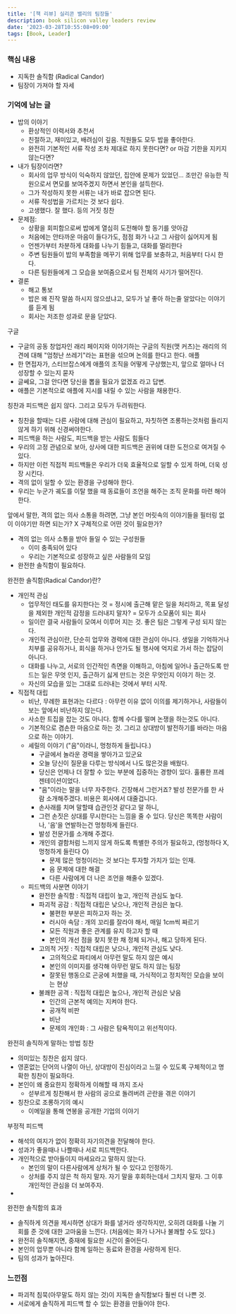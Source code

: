 ```yaml
---
title: '[책 리뷰] 실리콘 밸리의 팀장들'
description: book silicon valley leaders review
date: '2023-03-28T10:55:08+09:00'
tags: [Book, Leader]
---
```


### 핵심 내용
- 지독한 솔직함 (Radical Candor)
- 팀장이 가져야 할 자세

### 기억에 남는 글
- 밥의 이야기
    - 환상적인 이력서와 추천서
    - 친절하고, 재미있고, 배려심이 깊음. 직원들도 모두 밥을 좋아한다.
    - 완전히 기본적인 서류 작성 조차 제대로 하지 못한다면? or 마감 기한을 지키지 않는다면?
- 내가 팀장이라면?
    - 회사의 업무 방식이 익숙하지 않았던, 집안에 문제가 있었던... 조만간 유능한 직원으로서 면모를 보여주겠지 하면서 본인을 설득한다.
    - 그가 작성하지 못한 서류는 내가 바로 잡으면 된다.
    - 서류 작성법을 가르치는 것 보다 쉽다.
    - 고생했다. 잘 했다. 등의 거짓 칭찬
- 문제점:
    - 상황을 회피함으로써 밥에게 열심히 도전해야 할 동기를 앗아감
    - 처음에는 안타까운 마음이 들다가도, 점점 화가 나고 그 사람이 싫어지게 됨
    - 언젠가부터 차분하게 대화를 나누기 힘들고, 대화를 멀리한다
    - 주변 팀원들이 밥의 부족함을 메꾸기 위해 업무를 보충하고, 처음부터 다시 한다.
    - 다른 팀원들에게 그 모습을 보여줌으로서 팀 전체의 사기가 떨어진다.
- 결론
    - 해고 통보
    - 밥은 왜 진작 말씀 하시지 않으셨냐고, 모두가 날 좋아 하는줄 알았다는 이야기를 듣게 됨
    - 회사는 저조한 성과로 문을 닫았다.

구글
- 구글의 공동 창업자인 래리 페이지와 이야기하는 구글의 직원(맷 커츠)는 래리의 의견에 대해 "엄청난 쓰레기"라는 표현을 섞으며 논의를 한다고 한다.
애플
- 한 면접자가, 스티브잡스에게 애플의 조직을 어떻게 구상했는지, 앞으로 얼마나 더 성장할 수 있는지 묻자
- 글쎄요, 그걸 안다면 당신을 뽑을 필요가 없겠죠 라고 답변.
- 애플은 기본적으로 애플에 지시를 내릴 수 있는 사람을 채용한다.

칭찬과 피드백은 쉽지 않다. 그리고 모두가 두려워한다.
- 칭찬을 할때는 다른 사람에 대해 관심이 필요하고, 자칫하면 조롱하는것처럼 들리지 않게 하기 위해 신경써야한다.
- 피드백을 하는 사람도, 피드백을 받는 사람도 힘들다
- 우리의 고정 관념으로 보아, 상사에 대한 피드백은 권위에 대한 도전으로 여겨질 수 있다.
- 하지만 이런 직접적 피드백들은 우리가 더욱 효율적으로 일할 수 있게 하며, 더욱 성장 시킨다.
- 격의 없이 일할 수 있는 환경을 구성해야 한다.
- 우리는 누군가 궤도를 이탈 했을 때 동료들이 조언을 해주는 조직 문화를 마련 해야 한다.

앞에서 말한, 격의 없는 의사 소통을 하려면,
그냥 본인 머릿속의 이야기들을 필터링 없이 이야기만 하면 되는가? X
구체적으로 어떤 것이 필요한가?
- 격의 없는 의사 소통을 받아 들일 수 있는 구성원들
    - 이미 충족되어 있다
    - 우리는 기본적으로 성장하고 싶은 사람들의 모임
- 완전한 솔직함이 필요하다.

완전한 솔직함(Radical Candor)란?
- 개인적 관심
    - 업무적인 태도를 유지한다는 것 = 정시에 출근해 맡은 일을 처리하고, 목표 달성을 제외한 개인적 감정을 드러내지 말자? = 모두가 소모품이 되는 회사
    - 일이란 결국 사람들이 모여서 이루어 지는 것. 좋은 팀은 그렇게 구성 되지 않는다.
    - 개인적 관심이란, 단순히 업무와 경력에 대한 관심이 아니다. 생일을 기억하거나 치부를 공유하거나, 회식을 하거나 안가도 될 행사에 억지로 가서 하는 잡담이 아니다.
    - 대화를 나누고, 서로의 인간적인 측면을 이해하고, 아침에 일어나 출근하도록 만드는 일은 무엇 인지, 출근하기 싫게 만드는 것은 무엇인지 이야기 하는 것.
    - 자신의 모습을 있는 그대로 드러내는 것에서 부터 시작.
- 직접적 대립
    - 비난, 무례한 표현과는 다르다 : 아무런 이유 없이 이의를 제기하거나, 사람들이 보는 앞에서 비난하지 않는다.
    - 사소한 트집을 잡는 것도 아니다. 함께 수다를 떨며 논쟁을 하는것도 아니다.
    - 기본적으로 겸손한 마음으로 하는 것. 그리고 상대방이 발전하기를 바라는 마음으로 하는 이야기.
    - 셰릴의 이야기 ("음"이라니, 멍청하게 들립니다.)
        - 구글에서 놀라운 경력을 쌓아가고 있군요
        - 오늘 당신이 질문을 다루는 방식에서 나도 많은것을 배웠다.
        - 당신은 언제나 더 잘할 수 있는 부분에 집중하는 경향이 있다. 훌륭한 프레젠테이션이었다.
        - "음"이라는 말을 너무 자주한다. 긴장해서 그런거죠? 발성 전문가를 한 사람 소개해주겠다. 비용은 회사에서 대줄겁니다.
        - 손사래를 치며 말할때 습관인것 같다고 말 하니,
        - 그런 손짓은 상대를 무시한다는 느낌을 줄 수 있다. 당신은 똑똑한 사람이나, '음'을 연발하는건 멍청하게 들린다.
        - 발성 전문가를 소개해 주겠다.
        - 개인의 결함처럼 느끼지 않게 하도록 특별한 주의가 필요하고, (멍청하다 X, 멍청하게 들린다 O)
            - 문제 많은 멍청이라는 것 보다는 투자할 가치가 있는 인재.
            - 음 문제에 대한 해결
            - 다른 사람에게 더 나은 조언을 해줄수 있겠다.
    - 피드백의 사분면 이야기
        - 완전한 솔직함 : 직접적 대립이 높고, 개인적 관심도 높다.
        - 파괴적 공감 : 직접적 대립은 낮으나, 개인적 관심은 높다.
            - 불편한 부분은 피하고자 하는 것.
            - 러시아 속담 : 개의 꼬리를 잘라야 해서, 매일 1cm씩 짜르기
            - 모든 직원과 좋은 관계를 유지 하고자 할 때
            - 본인의 개선 점을 찾지 못한 채 정체 되거나, 해고 당하게 된다.
        - 고의적 거짓 : 직접적 대립은 낮으나, 개인적 관심도 낮다.
            - 고의적으로 파티에서 아무런 말도 하지 않은 예시
            - 본인의 이미지를 생각해 아무런 말도 하지 않는 팀장
            - 잘못된 행동으로 곤궁에 처했을 때, 가식적이고 정치적인 모습을 보이는 현상
        - 불쾌한 공격 : 직접적 대립은 높으나, 개인적 관심은 낮음
            - 인간의 근본적 예의는 지켜야 한다.
            - 공개적 비판
            - 비난
            - 문제의 개인화 : 그 사람은 탐욕적이고 위선적이다.

완전히 솔직하게 말하는 방법
칭찬
- 의미있는 칭찬은 쉽지 않다.
- 영혼없는 단어의 나열이 아닌, 상대방이 진심이라고 느낄 수 있도록 구체적이고 명확한 칭찬이 필요하다.
- 본인이 왜 중요한지 정확하게 이해할 때 까지 조사
    - 섣부르게 칭찬해서 한 사람의 공으로 돌려버려 곤란을 겪은 이야기
- 칭찬으로 조롱하기의 예시
    - 이메일을 통해 연봉을 공개한 기업의 이야기

부정적 피드백
- 해석의 여지가 없이 정확히 자기의견을 전달해야 한다.
- 성과가 좋을때나 나쁠때나 서로 피드백한다.
- 개인적으로 받아들이지 마세요라고 말하지 않는다.
    - 본인의 말이 다른사람에게 상처가 될 수 있다고 인정하기.
    - 상처를 주지 않은 척 하지 말자. 자기 말을 후회하는데서 그치지 말자. 그 이후 개인적인 관심을 더 보여주자.
-

완전한 솔직함의 효과
- 솔직하게 의견을 제시하면 상대가 화를 낼거라 생각하지만, 오히려 대화를 나눌 기회를 준 것에 대한 고마움을 느낀다. (처음에는 화가 나거나 불쾌할 수도 있다.)
- 완전히 솔직해지면, 중재에 필요한 시간이 줄어든다.
- 본인의 업무뿐 아니라 함께 일하는 동료와 환경을 사랑하게 된다.
- 팀의 성과가 높아진다.


### 느낀점
- 파괴적 침묵(아무말도 하지 않는 것)이 지독한 솔직함보다 훨씬 더 나쁜 것.
- 서로에게 솔직하게 피드백 할 수 있는 환경을 만들어야 한다.

